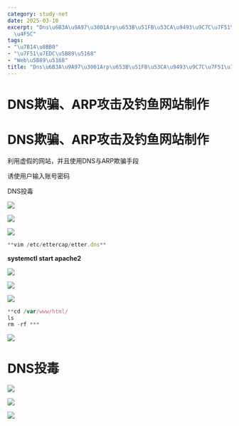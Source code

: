 ```yaml
---
category: study-net
date: 2025-03-10
excerpt: "Dns\u6B3A\u9A97\u3001Arp\u653B\u51FB\u53CA\u9493\u9C7C\u7F51\u7AD9\u5236\
  \u4F5C"
tags:
- "\u7B14\u8BB0"
- "\u7F51\u7EDC\u5B89\u5168"
- "Web\u5B89\u5168"
title: "Dns\u6B3A\u9A97\u3001Arp\u653B\u51FB\u53CA\u9493\u9C7C\u7F51\u7AD9\u5236\u4F5C"
---
```

# DNS欺骗、ARP攻击及钓鱼网站制作 

# DNS欺骗、ARP攻击及钓鱼网站制作

利用虚假的网站，并且使用DNS与ARP欺骗手段

诱使用户输入账号密码

DNS投毒

![](https://cdn.jsdelivr.net/gh/yy0691/img-bed@main/Net_Safe_FeiShu/BcwebgMAcof1ysxwe3jclStHnBc.png)

![](https://cdn.jsdelivr.net/gh/yy0691/img-bed@main/Net_Safe_FeiShu/Uby9bflVmoYa1oxFHJrcdholn1g.png)

![](https://cdn.jsdelivr.net/gh/yy0691/img-bed@main/Net_Safe_FeiShu/D2DVbZIDtoF6ZqxAGb4cbitenfg.png)


```JavaScript
**vim /etc/ettercap/etter.dns**
```

**systemctl start apache2**

![](https://cdn.jsdelivr.net/gh/yy0691/img-bed@main/Net_Safe_FeiShu/C2TUbPfSFoEc6ex0ARccBFklnfh.png)

![](https://cdn.jsdelivr.net/gh/yy0691/img-bed@main/Net_Safe_FeiShu/X8Sqbvg4yoIZtLxCJSGc70vgnHg.png)

![](https://cdn.jsdelivr.net/gh/yy0691/img-bed@main/Net_Safe_FeiShu/I282b4BM3oiXV6xi0t3cALeZnjc.png)


```JavaScript
**cd /var/www/html/
ls
rm -rf ***
```

![](https://cdn.jsdelivr.net/gh/yy0691/img-bed@main/Net_Safe_FeiShu/XSVUb7mRHoeRC6xGzhhcJBmInKg.png)

# DNS投毒

![](https://cdn.jsdelivr.net/gh/yy0691/img-bed@main/Net_Safe_FeiShu/Qtx6bKm7MoXEigxRwxScVWVdnFf.png)

![](https://cdn.jsdelivr.net/gh/yy0691/img-bed@main/Net_Safe_FeiShu/ELoubLMU9ofVmhx6uoKceb6Dnld.png)

![](https://cdn.jsdelivr.net/gh/yy0691/img-bed@main/Net_Safe_FeiShu/TcpSbXKVQomdxexvYbIcLZZBnBc.png)

